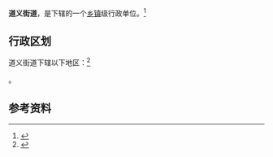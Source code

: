{{中国乡级行政区|21/01/13/004/000}}

'''道义街道'''，是{{PRC admin/fullname|21/01/13/004/000|3}}下辖的一个[[乡镇|乡镇]]级行政单位。<ref>{{PRC admin/ref sgc|{{PRC admin/parent|21/01/13/004/000}}}}</ref>

== 行政区划 ==

道义街道下辖以下地区：<ref>{{PRC admin/ref sgc|21/01/13/004/000}}</ref>

{{PRC admin/children|21/01/13/004/000}}。

== 参考资料 ==

{{reflist}}

{{行政区划小作品}}
{{PRC admin/navcat|21/01/13/004/000}}